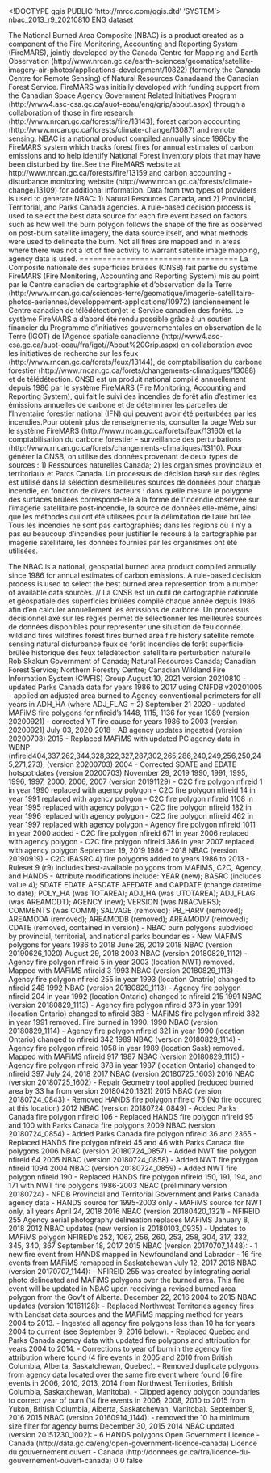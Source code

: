 <!DOCTYPE qgis PUBLIC 'http://mrcc.com/qgis.dtd' 'SYSTEM'>
<qgis version="3.34.1-Prizren">
  <identifier>nbac_2013_r9_20210810</identifier>
  <parentidentifier></parentidentifier>
  <language>ENG</language>
  <type>dataset</type>
  <title>nbac_2013_r9_20210810</title>
  <abstract>The National Burned Area Composite (NBAC) is a product created as a component of the Fire Monitoring, Accounting and Reporting System (FireMARS), jointly developed by the Canada Centre for Mapping and Earth Observation (http://www.nrcan.gc.ca/earth-sciences/geomatics/satellite-imagery-air-photos/applications-development/10822) (formerly the Canada Centre for Remote Sensing) of Natural Resources Canadaand the Canadian Forest Service. FireMARS was initially developed with funding support from the Canadian Space Agency Government Related Initiatives Program (http://www4.asc-csa.gc.ca/auot-eoau/eng/grip/about.aspx) through a collaboration of those in fire research (http://www.nrcan.gc.ca/forests/fire/13143), forest carbon accounting (http://www.nrcan.gc.ca/forests/climate-change/13087) and remote sensing.
NBAC is a national product compiled annually since 1986by the FireMARS system which tracks forest fires for annual estimates of carbon emissions and to help identify National Forest Inventory plots that may have been disturbed by fire.See the FireMARS website at http://www.nrcan.gc.ca/forests/fire/13159 and carbon accounting - disturbance monitoring website (http://www.nrcan.gc.ca/forests/climate-change/13109) for additional information.
Data from two types of providers is used to generate NBAC: 
1) Natural Resources Canada, and 
2) Provincial, Territorial, and Parks Canada agencies.
A rule-based decision process is used to select the best data source for each fire event based on factors such as how well the burn polygon follows the shape of the fire as observed on post-burn satellite imagery, the data source itself, and what methods were used to delineate the burn. Not all fires are mapped and in areas where there was not a lot of fire activity to warrant satellite image mapping, agency data is used.
==================================
La Composite nationale des superficies brûlées (CNSB) fait partie du système FireMARS (Fire Monitoring, Accounting and Reporting System) mis au point par le Centre canadien de cartographie et d’observation de la Terre (http://www.rncan.gc.ca/sciences-terre/geomatique/imagerie-satellitaire-photos-aeriennes/developpement-applications/10972) (anciennement le Centre canadien de télédétection)et le Service canadien des forêts. Le système FireMARS a d'abord été rendu possible grâce à un soutien financier du Programme d'initiatives gouvernementales en observation de la Terre (IGOT) de l'Agence spatiale canadienne (http://www4.asc-csa.gc.ca/auot-eoau/fra/igot//About%20Grip.aspx) en collaboration avec les initiatives de recherche sur les feux (http://www.rncan.gc.ca/forets/feux/13144), de comptabilisation du carbone forestier (http://www.rncan.gc.ca/forets/changements-climatiques/13088) et de télédétection.
CNSB est un produit national compilé annuellement depuis 1986 par le système FireMARS (Fire Monitoring, Accounting and Reporting System), qui fait le suivi des incendies de forêt afin d'estimer les émissions annuelles de carbone et de déterminer les parcelles de l'Inventaire forestier national (IFN) qui peuvent avoir été perturbées par les incendies.Pour obtenir plus de renseignements, consulter la page Web sur le système FireMARS (http://www.rncan.gc.ca/forets/feux/13160) et la comptabilisation du carbone forestier - surveillance des perturbations (http://www.rncan.gc.ca/forets/changements-climatiques/13110).
Pour générer la CNSB, on utilise des données provenant de deux types de sources :
1) Ressources naturelles Canada; 
2) les organismes provinciaux et territoriaux et Parcs Canada.
Un processus de décision basé sur des règles est utilisé dans la sélection desmeilleures sources de données pour chaque incendie, en fonction de divers facteurs : dans quelle mesure le polygone des surfaces brûlées correspond-elle à la forme de l'incendie observée sur l'imagerie satellitaire post-incendie, la source de données elle-même, ainsi que les méthodes qui ont été utilisées pour la délimitation de l'aire brûlée. Tous les incendies ne sont pas cartographiés; dans les régions où il n'y a pas eu beaucoup d'incendies pour justifier le recours à la cartographie par imagerie satellitaire, les données fournies par les organismes ont été utilisées.

The NBAC is a national, geospatial burned area product compiled annually since 1986 for annual estimates of carbon emissions. A rule-based decision process is used to select the best burned area represention from a number of available data sources. // La CNSB est un outil de cartographie nationale et géospatiale des superficies brûlées compilé chaque année depuis 1986 afin d'en calculer annuellement les émissions de carbone. Un processus décisionnel axé sur les règles permet de sélectionner les meilleures sources de données disponibles pour représenter une situation de feu donnée. </abstract>
  <keywords vocabulary="gmd:topicCategory">
    <keyword>wildland fires</keyword>
    <keyword>wildfires</keyword>
    <keyword>forest fires</keyword>
    <keyword>burned area</keyword>
    <keyword>fire history</keyword>
    <keyword>satellite remote sensing</keyword>
    <keyword>natural disturbance</keyword>
    <keyword>feux de forêt</keyword>
    <keyword>incendies de forêt</keyword>
    <keyword>superficie brûlée</keyword>
    <keyword>historique des feux</keyword>
    <keyword>télédétection satellitaire</keyword>
    <keyword>perturbation naturelle</keyword>
  </keywords>
  <contact>
    <name>Rob Skakun</name>
    <organization>Government of Canada; Natural Resources Canada; Canadian Forest Service; Northern Forestry Centre; Canadian Wildland Fire Information System (CWFIS) Group</organization>
    <position></position>
    <voice></voice>
    <fax></fax>
    <email></email>
    <role></role>
  </contact>
  <links/>
  <history>August 10, 2021 version 20210810 - updated Parks Canada data for years 1986 to 2017 using CNFDB v20201005 - applied an adjusted area burned to Agency conventional perimeters for all years in ADH_HA (where ADJ_FLAG = 2) September 21 2020 - updated MAFiMS fire polygons for nfireid's 1448, 1115, 1136 for year 1989 (version 20200921) - corrected YT fire cause for years 1986 to 2003 (version 20200921) July 03, 2020 2018 - AB agency updates ingested (version 20200703) 2015 - Replaced MAFiMS with updated PC agency data in WBNP (nfireid404,337,262,344,328,322,327,287,302,265,286,240,249,256,250,245,271,273), (version 20200703) 2004 - Corrected SDATE and EDATE hotspot dates (version 20200703) November 29, 2019 1990, 1991, 1995, 1996, 1997, 2000, 2006, 2007 (version 20191129) - C2C fire polygon nfireid 1 in year 1990 replaced with agency polygon - C2C fire polygon nfireid 14 in year 1991 replaced with agency polygon - C2C fire polygon nfireid 1108 in year 1995 replaced with agency polygon - C2C fire polygon nfireid 182 in year 1996 replaced with agency polygon - C2C fire polygon nfireid 462 in year 1997 replaced with agency polygon - Agency fire polygon nfireid 1011 in year 2000 added - C2C fire polygon nfireid 671 in year 2006 replaced with agency polygon - C2C fire polygon nfireid 386 in year 2007 replaced with agency polygon September 19, 2019 1986 - 2018 NBAC (version 20190919) - C2C (BASRC 4) fire polygons added to years 1986 to 2013 - Ruleset 9 (r9) includes best-available polygons from MAFiMS, C2C, Agency, and HANDS - Attribute modifications include: YEAR (new); BASRC (includes value 4); SDATE EDATE AFSDATE AFEDATE and CAPDATE (change datetime to date); POLY_HA (was TOTAREA); ADJ_HA (was UTOTAREA); ADJ_FLAG (was AREAMODT); AGENCY (new); VERSION (was NBACVERS); COMMENTS (was COMM); SALVAGE (removed); PB_HARV (removed); AREAMODA (removed); AREAMODB (removed); AREAMODV (removed); CDATE (removed, contained in version) - NBAC burn polygons subdvided by provincial, territorial, and national parks boundaries - New MAFiMS polygons for years 1986 to 2018 June 26, 2019 2018 NBAC (version 20190626_1020) August 29, 2018 2003 NBAC (version 20180829_1112) - Agency fire polygon nfireid 5 in year 2003 (location NWT) removed. Mapped with MAFiMS nfireid 3 1993 NBAC (version 20180829_1113) - Agency fire polygon nfireid 255 in year 1993 (location Onatrio) changed to nfireid 248 1992 NBAC (version 20180829_1113) - Agency fire polygon nfireid 204 in year 1992 (location Ontario) changed to nfireid 215 1991 NBAC (version 20180829_1113) - Agency fire polygon nfireid 373 in year 1991 (location Ontario) changed to nfireid 383 - MAFiMS fire polygon nfireid 382 in year 1991 removed. Fire burned in 1990. 1990 NBAC (version 20180829_1114) - Agency fire polygon nfireid 321 in year 1990 (location Ontario) changed to nfireid 342 1989 NBAC (version 20180829_1114) - Agency fire polygon nfireid 1058 in year 1989 (location Sask) removed. Mapped with MAFiMS nfireid 917 1987 NBAC (version 20180829_1115) - Agency fire polygon nfireid 378 in year 1987 (location Ontario) changed to nfireid 397 July 24, 2018 2017 NBAC (version 20180725_1603) 2016 NBAC (version 20180725_1602) - Repair Geometry tool applied (reduced burned area by 33 ha from version 20180420_1321) 2015 NBAC (version 20180724_0843) - Removed HANDS fire polygon nfireid 75 (No fire occured at this location) 2012 NBAC (version 20180724_0849) - Added Parks Canada fire polygon nfireid 106 - Replaced HANDS fire polygon nfireid 95 and 100 with Parks Canada fire polygons 2009 NBAC (version 20180724_0854) - Added Parks Canada fire polygon nfireid 36 and 2365 - Replaced HANDS fire polygon nfireid 45 and 46 with Parks Canada fire polygons 2006 NBAC (version 20180724_0857) - Added NWT fire polygon nfireid 64 2005 NBAC (version 20180724_0858) - Added NWT fire polygon nfireid 1094 2004 NBAC (version 20180724_0859) - Added NWT fire polygon nfireid 190 - Replaced HANDS fire polygon nfireid 150, 191, 194, and 171 with NWT fire polygons 1986-2003 NBAC (preliminary version 20180724) - NFDB Provincial and Territorial Government and Parks Canada agency data - HANDS source for 1995-2003 only - MAFiMS source for NWT only, all years April 24, 2018 2016 NBAC (version 20180420_1321) - NFIREID 255 Agency aerial photography delineation replaces MAFiMS January 8, 2018 2012 NBAC updates (new version is 20180103_0935) - Updates to MAFiMS polygon NFIRED's 252, 1067, 256, 260, 253, 258, 304, 317, 332, 345, 340, 367 September 18, 2017 2015 NBAC (version 20170707_1448): - 1 new fire event from HANDS mapped in Newfoundland and Labrador - 16 fire events from MAFiMS remapped in Saskatchewan July 12, 2017 2016 NBAC (version 20170707_1144): - NFIREID 255 was created by integrating aerial photo delineated and MAFiMS polygons over the burned area. This fire event will be updated in NBAC upon receiving a revised burned area polygon from the Gov't of Alberta. December 22, 2016 2004 to 2015 NBAC updates (version 10161128): - Replaced Northwest Territories agency fires with Landsat data sources and the MAFiMS mapping method for years 2004 to 2013. - Ingested all agency fire polygons less than 10 ha for years 2004 to current (see September 9, 2016 below). - Replaced Quebec and Parks Canada agency data with updated fire polygons and attribution for years 2004 to 2014. - Corrections to year of burn in the agency fire attribution where found (4 fire events in 2005 and 2010 from British Columbia, Alberta, Saskatchewan, Quebec). - Removed duplicate polygons from agency data located over the same fire event where found (6 fire events in 2006, 2010, 2013, 2014 from Northwest Territories, British Columbia, Saskatchewan, Manitoba). - Clipped agency polygon boundaries to correct year of burn (14 fire events in 2006, 2008, 2010 to 2015 from Yukon, British Columbia, Alberta, Saskatchewan, Manitoba). September 9, 2016 2015 NBAC (version 20160914_1144): - removed the 10 ha minimum size filter for agency burns December 30, 2015 2014 NBAC updated (version 20151230_1002): - 6 HANDS polygons </history>
  <dates>
    <date type="Created" value="2014-09-09T14:25:00"/>
  </dates>
  <fees></fees>
  <license>Open Government Licence - Canada (http://data.gc.ca/eng/open-government-licence-canada) Licence du gouvernement ouvert - Canada (http://donnees.gc.ca/fra/licence-du-gouvernement-ouvert-canada) </license>
  <encoding></encoding>
  <crs>
    <spatialrefsys nativeFormat="Wkt">
      <wkt></wkt>
      <proj4></proj4>
      <srsid>0</srsid>
      <srid>0</srid>
      <authid></authid>
      <description></description>
      <projectionacronym></projectionacronym>
      <ellipsoidacronym></ellipsoidacronym>
      <geographicflag>false</geographicflag>
    </spatialrefsys>
  </crs>
  <extent>
    <spatial maxz="0" miny="41.7837379999999996" dimensions="2" maxx="-36.78257399999999677" minx="-147.54186200000000895" maxy="73.33939800000000275" minz="0" crs="EPSG:4326"/>
  </extent>
</qgis>
